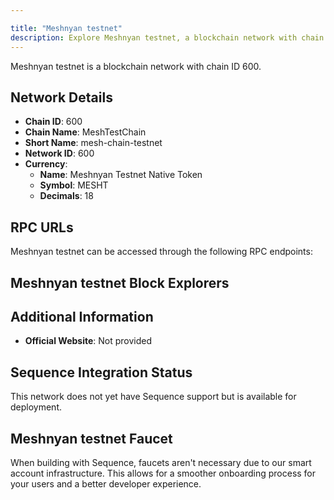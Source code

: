 ```yaml
---

title: "Meshnyan testnet"
description: Explore Meshnyan testnet, a blockchain network with chain ID 600. Learn about its native currency, Meshnyan Testnet Native Token, and how to interact with the network.
---
```




Meshnyan testnet is a blockchain network with chain ID 600.

## Network Details

- **Chain ID**: 600
- **Chain Name**: MeshTestChain
- **Short Name**: mesh-chain-testnet
- **Network ID**: 600
- **Currency**: 
  - **Name**: Meshnyan Testnet Native Token
  - **Symbol**: MESHT
  - **Decimals**: 18

## RPC URLs

Meshnyan testnet can be accessed through the following RPC endpoints:



## Meshnyan testnet Block Explorers



## Additional Information

- **Official Website**: Not provided

## Sequence Integration Status

This network does not yet have Sequence support but is available for deployment.

## Meshnyan testnet Faucet

When building with Sequence, faucets aren't necessary due to our smart account infrastructure. This allows for a smoother onboarding process for your users and a better developer experience.
